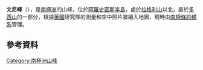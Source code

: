 '''文尼峰'''（{{lang-en|Vanni Peak}}），是[[南極洲|南極洲]]的山峰，位於[[阿羅史密斯半島|阿羅史密斯半島]]，處於[[拉格利山|拉格利山]]以北，屬於[[多西山|多西山]]的一部分，根據[[英國|英國]]研究隊的測量和空中照片被繪入地圖，現時由[[南極條約體系|南極條約體系]]管理。

{{coord|67|5|S|67|6|W|display=title}}

==參考資料==
{{usgs-gazetteer}}

{{DEFAULTSORT:Vanni Peak}}
[[Category:南極洲山峰|Category:南極洲山峰]]


{{LoubetCoast-geo-stub}}